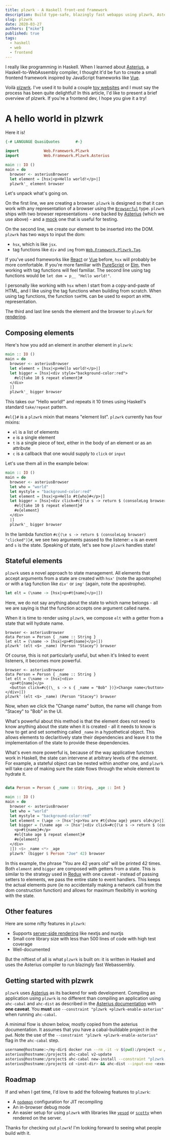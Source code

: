```yaml
---
title: plzwrk - A Haskell front-end framework
description: Build type-safe, blazingly fast webapps using plzwrk, Asterius and Haskell.
slug: plzwrk
date: 2020-03-27
authors: ["mike"]
published: true
tags:
  - haskell
  - web
  - frontend
---
```


I really like programming in Haskell. When I learned about [Asterius](https://github.com/tweag/asterius), a Haskell-to-WebAssembly compiler, I thought it'd be fun to create a small frontend framework inspired by JavaScript frameworks like [Vue](https://vuejs.org/).

Voilà [plzwrk](https://github.com/meeshkan/plzwrk). I've used it to build a couple [toy websites](https://github.com/meeshkan/plzwrk) and I must say the process has been quite delightful! In this article, I'd like to present a brief overview of plzwrk. If you're a frontend dev, I hope you give it a try!

# A hello world in plzwrk

Here it is!

```haskell
{-# LANGUAGE QuasiQuotes       #-}

import           Web.Framework.Plzwrk
import           Web.Framework.Plzwrk.Asterius

main :: IO ()
main = do
  browser <- asteriusBrowser
  let element = [hsx|<p>Hello world!</p>|]
  plzwrk'_ element browser
```

Let's unpack what's going on.

On the first line, we are creating a browser. `plzwrk` is designed so that it can work with any representation of a browser using the [`Browserful`](https://github.com/meeshkan/plzwrk/blob/master/src/Web/Framework/Plzwrk/Browserful.hs) type. `plzwrk` ships with two browser representations - one backed by [Asterius](https://github.com/meeshkan/plzwrk/blob/6ccee37d5190873d455b4d648d78dfda9ad59edc/src/Web/Framework/Plzwrk/Asterius.hs#L34) (which we use above) - and a [mock](https://github.com/meeshkan/plzwrk/blob/6ccee37d5190873d455b4d648d78dfda9ad59edc/src/Web/Framework/Plzwrk/MockJSVal.hs#L648) one that is useful for testing.

On the second line, we create our element to be inserted into the DOM. `plzwrk` has two ways to input the dom:

- `hsx`, which is like `jsx`.
- tag functions like `div` and `img` from [`Web.Framework.Plzwrk.Tag`](https://github.com/meeshkan/plzwrk/blob/master/src/Web/Framework/Plzwrk/Tag.hs).

If you've used frameworks like [React](https://reactjs.org/) or [Vue](https://vuejs.org/) before, `hsx` will probably be more comfortable.  If you're more familiar with [PureScript](https://www.purescript.org/) or [Elm](https://elm-lang.org/), then working with tag functions will feel familiar. The second line using tag functions would be `let dom = p__ "Hello world!"`.

I personally like working with `hsx` when I start from a copy-and-paste of HTML, and I like using the tag functions when building from scratch. When using tag functions, the function `toHTML` can be used to export an `HTML` representation.

The third and last line sends the element and the browser to `plzwrk` for [rendering](https://plzwrk-hello-world.surge.sh).

## Composing elements

Here's how you add an element in another element in `plzwrk`:

```haskell
main :: IO ()
main = do
  browser <- asteriusBrowser
  let element = [hsx|<p>Hello world!</p>|]
  let bigger = [hsx|<div style="background-color:red">
    #el{take 10 $ repeat element}#
  </div>
  |]
  plzwrk'_ bigger browser
```

This takes our "Hello world!" and repeats it 10 times using Haskell's standard `take/repeat` pattern.

`#el{}#` is a `plzwrk` mixin that means "element list". `plzwrk` currently has four mixins:

- `el` is a list of elements
- `e` is a single element
- `t` is a single piece of text, either in the body of an element or as an attribute
- `c` is a callback that one would supply to `click` or `input`

Let's use them all in the example below:

```haskell
main :: IO ()
main = do
  browser <- asteriusBrowser
  let who = "world"
  let mystyle = "background-color:red"
  let element = [hsx|<p>Hello #t{who}#</p>|]
  let bigger = [hsx|<div click=#c{(\e s -> return $ (consoleLog browser) "clicked")}# style=#t{mystyle}#>
    #el{take 10 $ repeat element}#
    #e{element}
  </div>
  |]
  plzwrk'_ bigger browser
```

In the lambda function `#c{(\e s -> return $ (consoleLog browser) "clicked")}#`, we see two arguments passed to the listener: `e` is an event and `s` is the state. Speaking of state, let's see how `plzwrk` handles state!

## Stateful elements

`plzwrk` uses a novel approach to state management. All elements that accept arguments from a state are created with `hsx'` (note the apostrophe) or with a tag function like `div'` or `img'` (again, note the apostrophe).

```haskell
let elt = (\name -> [hsx|<p>#t{name}</p>|])
```

Here, we do not say anything about the state to which name belongs - all we are saying is that the function accepts one argument called name.

When it is time to render using `plzwrk`, we compose `elt` with a getter from a state that will hydrate name.

```
browser <- asteriusBrowser
data Person = Person { _name :: String }
let elt = (\name -> [hsx|<p>#t{name}</p>|])
plzwrk' (elt <$> _name) (Person "Stacey") browser
```

Of course, this is not particularly useful, but when it's linked to event listeners, it becomes more powerful.

```
browser <- asteriusBrowser
data Person = Person { _name :: String }
let elt = (\name -> [hsx|<div>
  <p>#t{name}</p>
  <button click=#c{(\_ s -> s { _name = "Bob" })}>Change name</button>
</div>|])
plzwrk' (elt <$> _name) (Person "Stacey") browser
```

Now, when we click the "Change name" button, the name will change from "Stacey" to "Bob" in the UI.

What's powerful about this method is that the element does not need to know anything about the state when it is created - all it needs to know is how to get and set something called `_name` in a hypothetical object.  This allows elements to declaritively state their dependencies and leave it to the implementation of the state to provide these dependencies.

What's even more powerful is, because of the way applicative functors work in Haskell, the state can intervene at arbitrary levels of the element. For example, a stateful object can be nested within another one, and `plzwrk` will take care of making sure the state flows through the whole element to hydrate it.

```haskell

data Person = Person { _name :: String, _age :: Int }

main :: IO ()
main = do
  browser <- asteriusBrowser
  let who = "world"
  let mystyle = "background-color:red"
  let element = (\age -> [hsx'|<p>You are #t{show age} years old</p>|]) <$> _age
  let bigger = (\name age -> [hsx'|<div click=#c{(\e s -> return $ (consoleLog browser) "clicked")}# style=#t{mystyle}#>
    <p>#t{name}#</p>
    #el{take age $ repeat element}#
    #e{element}
  </div>
  |]) <$> _name <*> _age
  plzwrk' (bigger $ Person "Joe" 42) browser
```

In this example, the phrase "You are 42 years old" will be printed 42 times. Both `element` and `bigger` are composed with getters from a state. This is similar to the strategy used in [Redux](https://redux.js.org/) with one caveat - instead of passing setters to elements, we pass the entire state to event handlers. This keeps the actual elements pure (ie no accidentally making a network call from the dom construction function) and allows for maximum flexibiltiy in working with the state.

## Other features

Here are some nifty features in `plzwrk`:

- Supports [server-side rendering](https://github.com/meeshkan/plzwrk#server-side-rendering) like nextjs and nuxtjs
- Small core library size with less than 500 lines of code with high test coverage
- Well-documented

But the niftiest of all is what `plzwrk` is built on: it is written in Haskell and uses the Asterius compiler to run blazingly fast Webassembly.

## Getting started with plzwrk

`plzwrk` uses [Asterius](https://github.com/tweag/asterius) as its backend for web development. Compiling an application using `plzwrk` is no different than compiling an application using `ahc-cabal` and `ahc-dist` as described in the [Asterius documentation](https://asterius.netlify.app) with **one caveat**. You **must** use `--constraint "plzwrk +plzwrk-enable-asterius"` when running `ahc-cabal`.

A minimal flow is shown below, mostly copied from the asterius documentation. It assumes that you have a cabal-buildable project in the `pwd`. Note the use of the `--constraint "plzwrk +plzwrk-enable-asterius"` flag in the `ahc-cabal` step.

```bash
username@hostname:~/my-dir$ docker run --rm -it -v $(pwd):/project -w /project terrorjack/asterius
asterius@hostname:/project$ ahc-cabal v2-update
asterius@hostname:/project$ ahc-cabal new-install --constraint "plzwrk +plzwrk-enable-asterius" --installdir <inst-dir> <exec-name>
asterius@hostname:/project$ cd <inst-dir> && ahc-dist --input-exe <exec-name> --browser --bundle
```

## Roadmap

If and when I get time, I'd love to add the following features to `plzwrk`:

- A [`nodemon`](https://nodemon.io/) configuration for JIT recompiling
- An in-browser debug mode
- An easier setup for using `plzwrk` with libraries like [`yesod`](https://www.yesodweb.com/) or [`scotty`](https://hackage.haskell.org/package/scotty) when rendered on the server.

Thanks for checking out `plzwrk`! I'm looking forward to seeing what people build with it.
